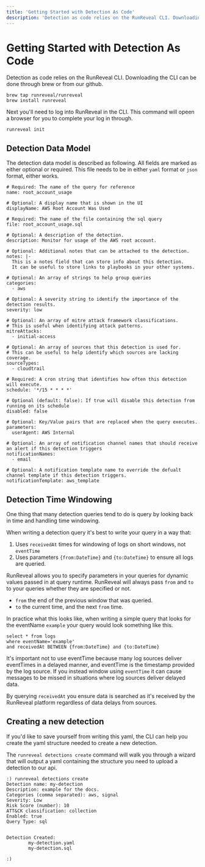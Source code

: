 ```yaml
---
title: 'Getting Started with Detection As Code'
description: 'Detection as code relies on the RunReveal CLI. Downloading the CLI can be done'
---
```


# Getting Started with Detection As Code

Detection as code relies on the RunReveal CLI. Downloading the CLI can be done
through brew or from our github.

```
brew tap runreveal/runreveal
brew install runreveal
```

Next you'll need to log into RunReveal in the CLI. This command will opeen
a browser for you to complete your log in through.
```
runreveal init
```

## Detection Data Model
The detection data model is described as following. All fields are marked as
either optional or required. This file needs to be in either `yaml` format or
`json` format, either works.

```
# Required: The name of the query for reference
name: root_account_usage
 
# Optional: A display name that is shown in the UI
displayName: AWS Root Account Was Used
 
# Required: The name of the file containing the sql query
file: root_account_usage.sql
 
# Optional: A description of the detection.
description: Monitor for usage of the AWS root account.
 
# Optional: Additional notes that can be attached to the detection.
notes: |-
  This is a notes field that can store info about this detection.
  It can be useful to store links to playbooks in your other systems.
  
# Optional: An array of strings to help group queries
categories:
  - aws
  
# Optional: A severity string to identify the importance of the detection results.
severity: low
 
# Optional: An array of mitre attack framework classifications. 
# This is useful when identifying attack patterns.
mitreAttacks:
  - initial-access
  
# Optional: An array of sources that this detection is used for.
# This can be useful to help identify which sources are lacking coverage.
sourceTypes:
  - cloudtrail
  
# Required: A cron string that identifies how often this detection will execute.
schedule: '*/15 * * * *'
 
# Optional (default: false): If true will disable this detection from running on its schedule
disabled: false
 
# Optional: Key/Value pairs that are replaced when the query executes. 
parameters:
  userAgent: AWS Internal
 
# Optional: An array of notification channel names that should receive an alert if this detection triggers
notificationNames:
  - email
  
# Optional: A notification template name to override the defualt channel template if this detection triggers.
notificationTemplate: aws_template
```

## Detection Time Windowing
One thing that many detection queries tend to do is query by looking back in
time and handling time windowing.

When writing a detection query it's best to write your query in a way that:
1. Uses `receivedAt` times for windowing of logs on short windows, not `eventTime`
2. Uses parameters `{from:DateTime}` and `{to:DateTime}` to ensure all logs are queried.

RunReveal allows you to specify parameters in your queries for dynamic values passed
in at query runtime. RunReveal will always pass `from` and `to` to your queries whether
they are specified or not.
 - `from` the end of the previous window that was queried.
 - `to` the current time, and the next `from` time.

In practice what this looks like, when writing a simple query that looks for the eventName
`example` your query would look something like this.

```
select * from logs
where eventName='example'
and receivedAt BETWEEN {from:DateTime} and {to:DateTime}
```

It's important not to use eventTime because many log sources deliver eventTimes in a delayed
manner, and eventTime is the timestamp provided by the log source. If you instead window
using `eventTime` it can cause messages to be missed in situations where log sources deliver
delayed data.

By querying `receivedAt` you ensure data is searched as it's received by the RunReveal platform
regardless of data delays from sources.

## Creating a new detection
If you'd like to save yourself from writing this yaml, the CLI can help you create the yaml
structure needed to create a new detection.

The `runreveal detections create` command will walk you through a wizard that will output
a yaml containing the structure you need to upload a detection to our api.
```
:) runreveal detections create
Detection name: my-detection
Description: example for the docs.
Categories (comma separated): aws, signal
Severity: Low
Risk Score (number): 10
ATT&CK classification: collection
Enabled: true
Query Type: sql


Detection Created:
        my-detection.yaml
        my-detection.sql

:) 
```
